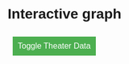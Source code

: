 # Interactive graph

<style>
  * {
    font-family: sans-serif;
  }
  
  /* Add some styling for the button */
  #toggleTheater {
    margin: 10px;
    padding: 10px;
    font-size: 16px;
    background-color: #4CAF50;
    color: white;
    border: none;
    cursor: pointer;
  }

  #toggleTheater:hover {
    background-color: #45a049;
  }
  
</style> 

<div id="plot">
</div>

<!-- Button to toggle the theater data -->
<button id="toggleTheater">Toggle Theater Data</button>

<script src="https://cdn.jsdelivr.net/npm/d3@7"></script>
<script src="scripts/myscript.js"></script>


<script>
  // Sample data
  const data = [
    { year: 2020, theater: 'Theater A', capacity: 500, attendance: 450 },
    { year: 2020, theater: 'Theater B', capacity: 600, attendance: 580 },
    { year: 2021, theater: 'Theater A', capacity: 550, attendance: 500 },
    { year: 2021, theater: 'Theater B', capacity: 650, attendance: 620 },
  ];

  let currentData = data;

  // Function to create the chart
  function createChart(data) {
    const width = 600, height = 400;

    // Remove any previous chart
    d3.select("#plot").selectAll("*").remove();

    const svg = d3.select("#plot").append("svg")
      .attr("width", width)
      .attr("height", height);

    const x = d3.scaleBand()
      .domain(data.map(d => d.year))
      .range([0, width])
      .padding(0.1);

    const y = d3.scaleLinear()
      .domain([0, d3.max(data, d => d.capacity)])
      .range([height, 0]);

    const color = d3.scaleOrdinal()
      .domain(['capacity', 'attendance'])
      .range(["steelblue", "orange"]);

    const stack = d3.stack()
      .keys(['capacity', 'attendance']);

    const series = stack(data);

    svg.selectAll(".serie")
      .data(series)
      .enter().append("g")
      .attr("class", "serie")
      .style("fill", d => color(d.key))
      .selectAll("rect")
      .data(d => d)
      .enter().append("rect")
      .attr("x", d => x(d.data.year))
      .attr("y", d => y(d[1]))
      .attr("height", d => y(d[0]) - y(d[1]))
      .attr("width", x.bandwidth());

    svg.append("g")
      .selectAll(".x-axis")
      .data([0])
      .enter().append("g")
      .attr("transform", `translate(0,${height})`)
      .call(d3.axisBottom(x));

    svg.append("g")
      .selectAll(".y-axis")
      .data([0])
      .enter().append("g")
      .call(d3.axisLeft(y));
  }

  // Create initial chart
  createChart(currentData);

  // Button event to toggle theater data
  d3.select("#toggleTheater").on("click", function() {
    // Toggle data to only show "Theater A" or both theaters
    currentData = currentData.length > 2 ? data.filter(d => d.theater === "Theater A") : data;
    createChart(currentData);
  });
</script>